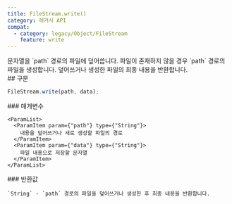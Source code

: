 ```yaml
---
title: FileStream.write()
category: 레거시 API
compat:
  - category: legacy/Object/FileStream
    feature: write
---
```


<Section>
  문자열을 `path` 경로의 파일에 덮어씁니다. 파일이 존재하지 않을 경우 `path` 경로의 파일을 생성합니다. 덮어쓰거나 생성한 파일의 최종 내용을 반환합니다.
</Section>
<Section>
  ## 구문

  ~~~js
  FileStream.write(path, data);
  ~~~

  <Section>
    ### 매개변수

    <ParamList>
      <ParamItem param={"path"} type={"String"}>
        내용을 덮어쓰거나 새로 생성할 파일의 경로
      </ParamItem>
      <ParamItem param={"data"} type={"String"}>
        파일 내용으로 저장할 문자열
      </ParamItem>
    </ParamList>
  </Section>
  <Section>
    ### 반환값

    `String` - `path` 경로의 파일을 덮어쓰거나 생성한 후 최종 내용을 반환합니다.
  </Section>
</Section>